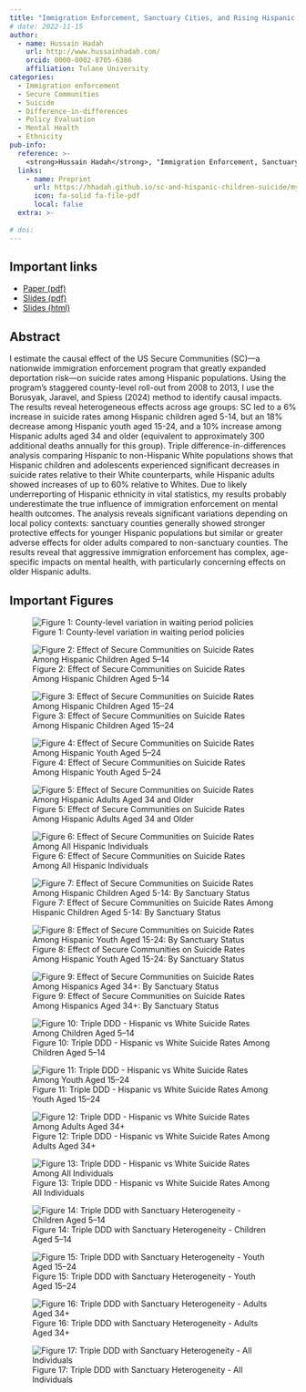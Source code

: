 ```yaml
---
title: "Immigration Enforcement, Sanctuary Cities, and Rising Hispanic Suicide Rates"
# date: 2022-11-15
author:
  - name: Hussain Hadah
    url: http://www.hussainhadah.com/
    orcid: 0000-0002-8705-6386
    affiliation: Tulane University
categories: 
  - Immigration enforcement
  - Secure Communities
  - Suicide
  - Difference-in-differences
  - Policy Evaluation
  - Mental Health
  - Ethnicity
pub-info:
  reference: >-
    <strong>Hussain Hadah</strong>, "Immigration Enforcement, Sanctuary Cities, and Rising Hispanic Suicide Rates"</em>
  links:
    - name: Preprint
      url: https://hhadah.github.io/sc-and-hispanic-children-suicide/my_paper/sc_and_hispanic_children_suicide.pdf
      icon: fa-solid fa-file-pdf
      local: false
  extra: >-
    
# doi: 
---
```


## Important links

- [Paper (pdf)](https://hhadah.github.io/sc-and-hispanic-children-suicide/my_paper/sc_and_hispanic_children_suicide.pdf)
- [Slides (pdf)](https://hhadah.github.io/sc-and-hispanic-children-suicide/presentations/01-oct-22-2025/hadah-oct-22-2025.pdf)
- [Slides (html)](https://hhadah.github.io/sc-and-hispanic-children-suicide/presentations/01-oct-22-2025/hadah-oct-22-2025.html)

## Abstract

I estimate the causal effect of the US Secure Communities (SC)---a nationwide immigration enforcement program that greatly expanded deportation risk---on suicide rates among Hispanic populations. Using the program's staggered county-level roll-out from 2008 to 2013, I use the Borusyak, Jaravel, and Spiess (2024) method to identify causal impacts. The results reveal heterogeneous effects across age groups: SC led to a 6\% increase in suicide rates among Hispanic children aged 5-14, but an 18\% decrease among Hispanic youth aged 15-24, and a 10\% increase among Hispanic adults aged 34 and older (equivalent to approximately 300 additional deaths annually for this group). Triple difference-in-differences analysis comparing Hispanic to non-Hispanic White populations shows that Hispanic children and adolescents experienced significant decreases in suicide rates relative to their White counterparts, while Hispanic adults showed increases of up to 60\% relative to Whites. Due to likely underreporting of Hispanic ethnicity in vital statistics, my results probably underestimate the true influence of immigration enforcement on mental health outcomes. The analysis reveals significant variations depending on local policy contexts: sanctuary counties generally showed stronger protective effects for younger Hispanic populations but similar or greater adverse effects for older adults compared to non-sanctuary counties. The results reveal that aggressive immigration enforcement has complex, age-specific impacts on mental health, with particularly concerning effects on older Hispanic adults.

## Important Figures

![Figure 1: County-level variation in waiting period policies](04-staggarred_sample_panel_view.png)

![Figure 2: Effect of Secure Communities on Suicide Rates Among Hispanic Children Aged 5–14](controlled_hisp_5to14_event.png)

![Figure 3: Effect of Secure Communities on Suicide Rates Among Hispanic Children Aged 15–24](controlled_hisp_15to24_event.png)

![Figure 4: Effect of Secure Communities on Suicide Rates Among Hispanic Youth Aged 5–24](controlled_hisp_5to24_event.png)

![Figure 5: Effect of Secure Communities on Suicide Rates Among Hispanic Adults Aged 34 and Older](controlled_hisp_34plus_event.png)

![Figure 6: Effect of Secure Communities on Suicide Rates Among All Hispanic Individuals](controlled_hisp_all_event.png)

![Figure 7: Effect of Secure Communities on Suicide Rates Among Hispanic Children Aged 5-14: By Sanctuary Status](hetby_hisp_5to14_full.png)

![Figure 8: Effect of Secure Communities on Suicide Rates Among Hispanic Youth Aged 15-24: By Sanctuary Status](hetby_hisp_15to24_full.png)

![Figure 9: Effect of Secure Communities on Suicide Rates Among Hispanics Aged 34+: By Sanctuary Status](hetby_hisp_34plus_full.png)

![Figure 10: Triple DDD - Hispanic vs White Suicide Rates Among Children Aged 5–14](ddd_ddd_5to14_event.png)

![Figure 11: Triple DDD - Hispanic vs White Suicide Rates Among Youth Aged 15–24](ddd_ddd_15to24_event.png)

![Figure 12: Triple DDD - Hispanic vs White Suicide Rates Among Adults Aged 34+](ddd_ddd_34plus_event.png)

![Figure 13: Triple DDD - Hispanic vs White Suicide Rates Among All Individuals](ddd_ddd_all_event.png)

![Figure 14: Triple DDD with Sanctuary Heterogeneity - Children Aged 5–14](5to14_event.png)

![Figure 15: Triple DDD with Sanctuary Heterogeneity - Youth Aged 15–24](15to24_event.png)

![Figure 16: Triple DDD with Sanctuary Heterogeneity - Adults Aged 34+](34plus_event.png)

![Figure 17: Triple DDD with Sanctuary Heterogeneity - All Individuals](all_event.png)

<!-- ## Citation

Hadah, Hussain, The Effect of Anti-Asian Attitudes on Asian Identity in the U.S. (September 24, 2024). Available at https://hhadah.github.io/asian-identity-attrition/my_paper/submit_preprint.pdf

```bibtex
@article{hadah2024hispanicidentity,
    Author = {Hadah, Hussain},
    Title = {The Effect of Anti-Asian Attitudes on Asian Identity in the U.S.},
    Year = {2024}}
``` -->